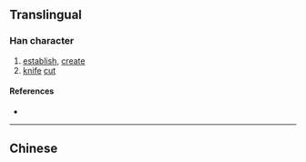 {{also|創}}
==Translingual==

===Han character===
{{Han char|rn=18|rad=刀|as=04|sn=6|four=|canj=人山中弓 (OULN)|ids=⿰[[仓]][[刂]]}}

# [[establish]], [[create]]
# [[knife]] [[cut]]

====References====
* {{Han ref|kx=0137.301|hdz=10327.060|uh=521B|ud=21019}}

----
==Chinese==
{{zh-see|創}}